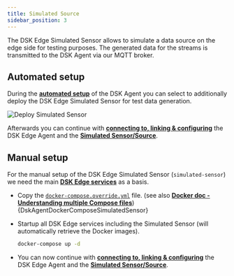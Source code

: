 ```yaml
---
title: Simulated Source
sidebar_position: 3
---
```



The DSK Edge Simulated Sensor allows to simulate a data source on the edge side for testing purposes. The generated data for the streams is transmitted to the DSK Agent via our MQTT broker.

## Automated setup

During the [**automated setup**](../docker-compose#agent-automated-setup) of the DSK Agent you can select to additionally deploy the DSK Edge Simulated Sensor for test data generation.

![Deploy Simulated Sensor](./img/deploy-simulated-sensor.png)

Afterwards you can continue with [**connecting to, linking & configuring**](../../agent_companion.mdx#agent-companion-connect) the DSK Edge Agent and the [**Simulated Sensor/Source**](../../../provide_data/iot/simulated.md).

## Manual setup

For the manual setup of the DSK Edge Simulated Sensor (`simulated-sensor`) we need the main [**DSK Edge services**](../docker-compose#agent-manual-setup) as a basis.

* Copy the [`docker-compose.override.yml`](../../../deployments/dsk-agent/simulated-sensor/docker-compose.override.yml) file.
(see also [**Docker doc - Understanding multiple Compose files**](https://docs.docker.com/compose/extends/#understanding-multiple-compose-files))
<CodeBlock className="language-yml" title="docker-compose.override.yml">{DskAgentDockerComposeSimulatedSensor}</CodeBlock>

* Startup all DSK Edge services including the Simulated Sensor (will automatically retrieve the Docker images).
    ```bash
    docker-compose up -d
    ```
* You can now continue with [**connecting to, linking & configuring**](../../agent_companion.mdx#agent-companion-connect) the DSK Edge Agent and the [**Simulated Sensor/Source**](../../../provide_data/iot/simulated.md).
